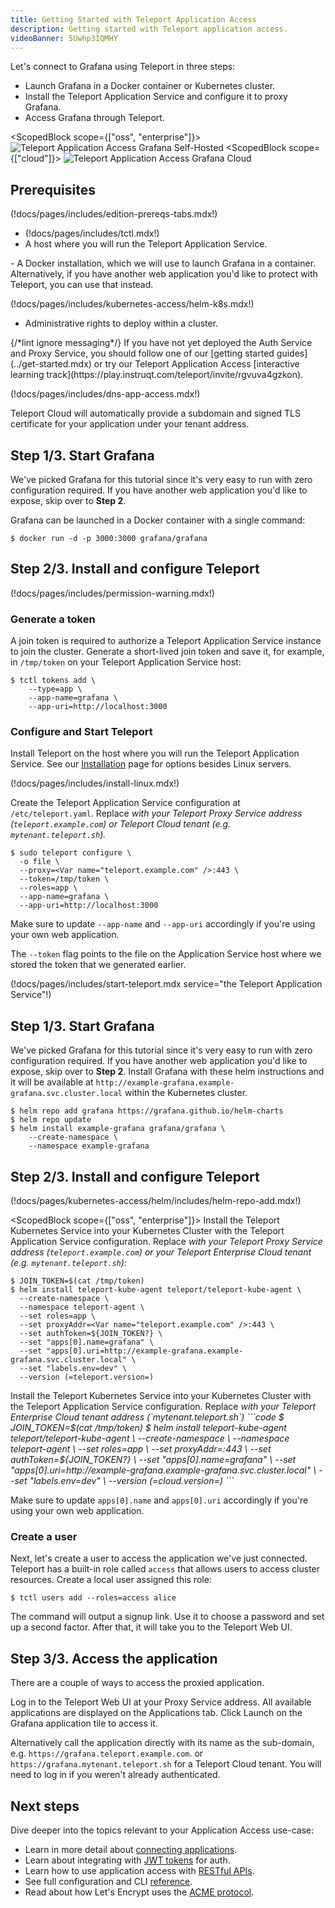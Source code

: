 ```yaml
---
title: Getting Started with Teleport Application Access
description: Getting started with Teleport application access.
videoBanner: 5Uwhp3IQMHY
---
```


Let's connect to Grafana using Teleport in three steps:

- Launch Grafana in a Docker container or Kubernetes cluster.
- Install the Teleport Application Service and configure it to proxy Grafana.
- Access Grafana through Teleport.

<ScopedBlock scope={["oss", "enterprise"]}>
![Teleport Application Access Grafana Self-Hosted](../../img/application-access/grafana_selfhosted.png)
</ScopedBlock>
<ScopedBlock scope={["cloud"]}>
![Teleport Application Access Grafana Cloud](../../img/application-access/grafana_cloud.png)
</ScopedBlock>

## Prerequisites

(!docs/pages/includes/edition-prereqs-tabs.mdx!)

- (!docs/pages/includes/tctl.mdx!)
- A host where you will run the Teleport Application Service.

<Tabs>
<TabItem label="Docker">
- A Docker installation, which we will use to launch Grafana in a container. Alternatively, if you have another web application you'd like to protect with Teleport, you can use that instead.
</TabItem>
<TabItem label="Kubernetes Cluster">

(!docs/pages/includes/kubernetes-access/helm-k8s.mdx!)

- Administrative rights to deploy within a cluster.

</TabItem>
</Tabs>

<Admonition type="tip" title="Not yet a Teleport user?">
{/*lint ignore messaging*/}
If you have not yet deployed the Auth Service and Proxy Service, you should follow one of our [getting started guides](../get-started.mdx) or try our Teleport Application Access [interactive learning track](https://play.instruqt.com/teleport/invite/rgvuva4gzkon). 
</Admonition>

<Admonition type="note" title="Application Access and DNS for Self-Hosted Clusters">

(!docs/pages/includes/dns-app-access.mdx!)

Teleport Cloud will automatically provide a subdomain and signed TLS certificate
for your application under your tenant address.
</Admonition>

<Tabs>
<TabItem label="Docker">

## Step 1/3. Start Grafana

We've picked Grafana for this tutorial since it's very easy to run with zero
configuration required. If you have another web application you'd like to
expose, skip over to **Step 2**.

Grafana can be launched in a Docker container with a single command:

```code
$ docker run -d -p 3000:3000 grafana/grafana
```

## Step 2/3. Install and configure Teleport
(!docs/pages/includes/permission-warning.mdx!)

### Generate a token

A join token is required to authorize a Teleport Application Service instance to
join the cluster. Generate a short-lived join token and save it, for example,
in `/tmp/token` on your Teleport Application Service host:

```code
$ tctl tokens add \
    --type=app \
    --app-name=grafana \
    --app-uri=http://localhost:3000
```

### Configure and Start Teleport

Install Teleport on the host where you will run the Teleport Application Service. See our [Installation](../installation.mdx) page for options besides Linux servers.

(!docs/pages/includes/install-linux.mdx!)

Create the Teleport Application Service configuration at `/etc/teleport.yaml`. Replace <Var name="teleport.example.com" /> with
your Teleport Proxy Service address (`teleport.example.com`) or Teleport Cloud tenant (e.g. `mytenant.teleport.sh`).

```code
$ sudo teleport configure \
  -o file \
  --proxy=<Var name="teleport.example.com" />:443 \
  --token=/tmp/token \
  --roles=app \
  --app-name=grafana \
  --app-uri=http://localhost:3000
```
  
Make sure to update `--app-name` and `--app-uri` accordingly if you're using your own web application.

The `--token` flag points to the file on the Application Service host where we stored the token that we generated earlier.

(!docs/pages/includes/start-teleport.mdx service="the Teleport Application Service"!)

</TabItem>
<TabItem label="Kubernetes cluster">

## Step 1/3. Start Grafana

We've picked Grafana for this tutorial since it's very easy to run with zero
configuration required. If you have another web application you'd like to
expose, skip over to **Step 2**. Install Grafana with these helm instructions
and it will be available at `http://example-grafana.example-grafana.svc.cluster.local`
within the Kubernetes cluster.

```code
$ helm repo add grafana https://grafana.github.io/helm-charts
$ helm repo update
$ helm install example-grafana grafana/grafana \
    --create-namespace \
    --namespace example-grafana
```

## Step 2/3. Install and configure Teleport

  (!docs/pages/kubernetes-access/helm/includes/helm-repo-add.mdx!)

<ScopedBlock scope={["oss", "enterprise"]}>
Install the Teleport Kubernetes Service into your Kubernetes Cluster
with the Teleport Application Service configuration.
Replace <Var name="teleport.example.com" /> with
your Teleport Proxy Service address (`teleport.example.com`) or your
Teleport Enterprise Cloud tenant (e.g. `mytenant.teleport.sh`):

```code
$ JOIN_TOKEN=$(cat /tmp/token)
$ helm install teleport-kube-agent teleport/teleport-kube-agent \
  --create-namespace \
  --namespace teleport-agent \
  --set roles=app \
  --set proxyAddr=<Var name="teleport.example.com" />:443 \
  --set authToken=${JOIN_TOKEN?} \
  --set "apps[0].name=grafana" \
  --set "apps[0].uri=http://example-grafana.example-grafana.svc.cluster.local" \
  --set "labels.env=dev" \
  --version (=teleport.version=)
```
</ScopedBlock>
<ScopedBlock scope={["cloud"]}>
Install the Teleport Kubernetes Service into your Kubernetes Cluster
with the Teleport Application Service configuration.
Replace <Var name="teleport.example.com" /> with
your Teleport Enterprise Cloud tenant address (`mytenant.teleport.sh`)
```code
$ JOIN_TOKEN=$(cat /tmp/token)
$ helm install teleport-kube-agent teleport/teleport-kube-agent \
  --create-namespace \
  --namespace teleport-agent \
  --set roles=app \
  --set proxyAddr=<Var name="teleport.example.com" />:443 \
  --set authToken=${JOIN_TOKEN?} \
  --set "apps[0].name=grafana" \
  --set "apps[0].uri=http://example-grafana.example-grafana.svc.cluster.local" \
  --set "labels.env=dev" \
  --version (=cloud.version=)
```
</ScopedBlock>

Make sure to update `apps[0].name` and `apps[0].uri` accordingly if you're using your own web application.

</TabItem>
</Tabs>

### Create a user

Next, let's create a user to access the application we've just connected. Teleport has a built-in role called `access` that allows users to access cluster resources. Create a local user assigned this role:

```code
$ tctl users add --roles=access alice
```

The command will output a signup link. Use it to choose a password and set up a second factor. After that, it will take you to the Teleport Web UI.

## Step 3/3. Access the application

There are a couple of ways to access the proxied application.

Log in to the Teleport Web UI at your Proxy Service address. All available applications are displayed on the Applications tab.
Click Launch on the Grafana application tile to access it.

Alternatively call the application directly with its name as the sub-domain, e.g. `https://grafana.teleport.example.com`. 
or `https://grafana.mytenant.teleport.sh` for a Teleport Cloud tenant. You will need to log in
if you weren't already authenticated.

## Next steps

Dive deeper into the topics relevant to your Application Access use-case:

- Learn in more detail about [connecting applications](./guides/connecting-apps.mdx).
- Learn about integrating with [JWT tokens](./jwt/introduction.mdx) for auth.
- Learn how to use application access with [RESTful APIs](./guides/api-access.mdx).
- See full configuration and CLI [reference](./reference.mdx).
- Read about how Let's Encrypt uses the [ACME protocol](https://letsencrypt.org/how-it-works/).
